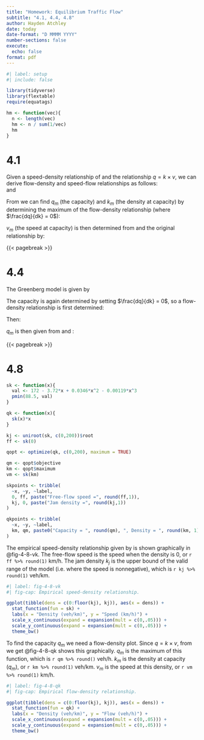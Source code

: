 ```yaml
---
title: "Homework: Equilibrium Traffic Flow"
subtitle: "4.1, 4.4, 4.8"
author: Hayden Atchley
date: today
date-format: "D MMMM YYYY"
number-sections: false
execute: 
  echo: false
format: pdf
---
```


```r
#| label: setup
#| include: false

library(tidyverse)
library(flextable)
require(equatags)

hm <- function(vec){
  n <- length(vec)
  hm <- n / sum(1/vec)
  hm
}
```

# 4.1

Given a speed-density relationship of
\begin{align}
v = v_f\left(1-\frac{k}{k_j}\right), \label{vk}
\end{align}
and the relationship $q = k\times v$, we can derive flow-density and speed-flow relationships as follows:
\begin{align}
q &= kv \\
q &= kv_f\left(1-\frac{k}{k_j}\right) \\
q &= kv_f - \frac{k^2v_f}{k_j} \label{qk}
\end{align}  
and
\begin{align}
k = \frac{q}{v},\quad v &= v_f\left(1-\frac{k}{k_j}\right) \\
\implies v &= v_f\left(1-\frac{q/v}{k_j}\right) \\
\implies v^2 &= v_fv - \frac{qv_f}{k_j}. \label{vq}
\end{align}

From \eqref{qk} we can find $q_m$ (the capacity) and $k_m$ (the density at capacity) by determining the maximum of the flow-density relationship (where $\frac{dq}{dk} = 0$):
\begin{align}
q &= kv_f - \frac{k^2v_f}{k_j} \\
\frac{dq}{dk} = 0 &= v_f - 2\frac{k_mv_f}{k_j} \\
0 &= v_f\left(1 - 2\frac{k_m}{k_j}\right) \\
0 &= 1 - 2\frac{k_m}{k_j} \quad \text{if } v_f \neq 0 \\
k_m &= \frac{k_j}{2} \label{km}
\end{align}
\begin{align}
q_m &= k_mv_f \left(1 - \frac{k_m}{k_j}\right) \\
q_m &= \frac{k_jv_f}{2}\left(1 - \frac{k_j/2}{k_j}\right) \\
q_m &= \frac{k_jv_f}{4}. \label{qm}
\end{align}

$v_m$ (the speed at capacity) is then determined from \eqref{qm} and the original relationship \eqref{vk} by:
\begin{align}
v_m &= v_f\left(1 - \frac{k_m}{k_j}\right) \\
v_m &= v_f\left(1 - \frac{k_j/2}{k_j}\right) \\
v_m &= \frac{v_f}{2}.
\end{align}

{{< pagebreak >}}

# 4.4

The Greenberg model is given by
\begin{align}
v = v_m\ln{\frac{k_j}{k}}. \label{greenberg}
\end{align}

The capacity is again determined by setting $\frac{dq}{dk} = 0$, so a flow-density relationship is first determined:
\begin{align}
q = kv = kv_m(\ln k_j - \ln k). \label{gb-qk}
\end{align}

Then:
\begin{align}
\frac{dq}{dk} = 0 &= \frac{d}{dk} kv_m(\ln k_j - \ln k) \\
0 &= k_mv_m\left(-\frac{1}{k_m}\right) + v_m(\ln k_j - \ln k_m) \\
0 &= v_m\left(\ln \frac{k_j}{k_m} - 1\right) \\
1 &= \ln \frac{k_j}{k_m} \quad\text{if } v_m \neq 0 \\
e &= \frac{k_j}{k_m} \\
k_m &= \frac{k_j}{e}. \label{gb-km}
\end{align}

$q_m$ is then given from \eqref{gb-qk} and \eqref{gb-km}:
\begin{align}
q_m &= k_mv_m(\ln k_j - \ln k_m) = k_mv_m\left(\ln \frac{k_j}{k_m}\right) \\
q_m &= \frac{k_jv_m}{e}\left(\ln \frac{k_j}{k_j/e}\right) \\
q_m &= \frac{k_jv_m}{e}
\end{align}

{{< pagebreak >}}

# 4.8

```r
sk <- function(x){
  val <- 172 - 3.72*x + 0.0346*x^2 - 0.00119*x^3
  pmin(88.5, val)
}

qk <- function(x){
  sk(x)*x
}

kj <- uniroot(sk, c(0,200))$root
ff <- sk(0)

qopt <- optimize(qk, c(0,200), maximum = TRUE)

qm <- qopt$objective
km <- qopt$maximum
vm <- sk(km)

skpoints <- tribble(
  ~x, ~y, ~label,
  0, ff, paste("Free-flow speed =", round(ff,1)),
  kj, 0, paste("Jam density =", round(kj,1))
)

qkpoints <- tribble(
  ~x, ~y, ~label,
  km, qm, paste0("Capacity = ", round(qm), ", Density = ", round(km, 1))
)
```

The empirical speed-density relationship given by
\begin{align}
v = \min\{88.5,\ 172 - 3.72k + 0.0346k^2 - 0.00119k^3\} \label{empirical}
\end{align}
is shown graphically in @fig-4-8-vk.
The free-flow speed is the speed when the density is 0, or `r ff %>% round(1)` km/h.
The jam density $k_j$ is the upper bound of the valid range of the model (i.e. where the speed is nonnegative), which is `r kj %>% round(1)` veh/km.

```r
#| label: fig-4-8-vk
#| fig-cap: Empirical speed-density relationship.

ggplot(tibble(dens = c(0:floor(kj), kj)), aes(x = dens)) +
  stat_function(fun = sk) +
  labs(x = "Density (veh/km)", y = "Speed (km/h)") +
  scale_x_continuous(expand = expansion(mult = c(0,.05))) +
  scale_y_continuous(expand = expansion(mult = c(0,.05))) +
  theme_bw()
```

To find the capacity $q_m$ we need a flow-density plot.
Since $q = k\times v$, from \eqref{empirical} we get
\begin{align}
q = k\times \min\{88.5,\ 172 - 3.72k + 0.0346k^2 - 0.00119k^3\}.
\end{align}
@fig-4-8-qk shows this graphically.
$q_m$ is the maximum of this function, which is `r qm %>% round()` veh/h.
$k_m$ is the density at capacity ($q_m$), or `r km %>% round(1)` veh/km.
$v_m$ is the speed at this density, or `r vm %>% round(1)` km/h.

```r
#| label: fig-4-8-qk
#| fig-cap: Empirical flow-density relationship.

ggplot(tibble(dens = c(0:floor(kj), kj)), aes(x = dens)) +
  stat_function(fun = qk) +
  labs(x = "Density (veh/km)", y = "Flow (veh/h)") +
  scale_x_continuous(expand = expansion(mult = c(0,.05))) +
  scale_y_continuous(expand = expansion(mult = c(0,.05))) +
  theme_bw()
```

